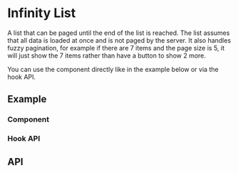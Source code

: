 
<Meta title="Docs/Components/Data/Infinity List" />

# Infinity List
A list that can be paged until the end of the list is reached. The list
assumes that all data is loaded at once and is not paged by the server.
It also handles fuzzy pagination, for example if there are 7 items and
the page size is 5, it will just show the 7 items rather than have
a button to show 2 more.

You can use the component directly like in the example below or via
the hook API.

## Example

### Component
<Canvas sourceState="shown" of={InfinityListStories.Simple} />

### Hook API
<Canvas sourceState="shown" of={InfinityListStories.Hook}/>

## API
<ArgsTable of={InfinityList} />
